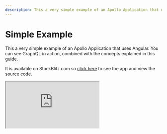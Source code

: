 ```yaml
---
description: This a very simple example of an Apollo Application that uses Angular. You can see GraphQL in action, combined with the concepts explained in this guide.
---
```


# Simple Example

This a very simple example of an Apollo Application that uses Angular. You can see GraphQL in
action, combined with the concepts explained in this guide.

It is available on StackBlitz.com so
[click here](https://stackblitz.com/edit/simple-apollo-angular-example) to see the app and view the
source code.

<iframe src="https://stackblitz.com/edit/simple-apollo-angular-example?embed=1&file=main.ts" />
